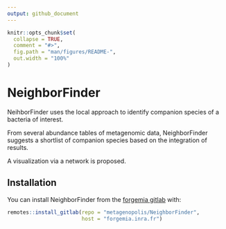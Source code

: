 ```yaml
---
output: github_document
---
```


<!-- README.md is generated from README.Rmd. Please edit that file -->

```r
knitr::opts_chunk$set(
  collapse = TRUE,
  comment = "#>",
  fig.path = "man/figures/README-",
  out.width = "100%"
)
```

# NeighborFinder

<!-- badges: start -->
<!-- badges: end -->

NeihborFinder uses the local approach to identify companion species of a bacteria of interest. 

From several abundance tables of metagenomic data, NeighborFinder suggests a shortlist of companion species based on the integration of results. 

A visualization via a network is proposed.

## Installation

You can install NeighborFinder from the [forgemia gitlab](metagenopolis/NeighborFinder) with:

```r
remotes::install_gitlab(repo = "metagenopolis/NeighborFinder", 
                        host = "forgemia.inra.fr")
```


